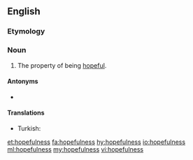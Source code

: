 ==English==

===Etymology===
{{suffix|hopeful|ness|lang=en}}

===Noun===
{{en-noun|-|es}}

# The property of being [[hopeful]].

====Antonyms====
* {{l|en|hopelessness}}

====Translations====
{{trans-top|property of being hopeful}}
* Turkish: {{t|tr|umutluluk}}
{{trans-mid}}
{{trans-bottom}}

[[et:hopefulness]]
[[fa:hopefulness]]
[[hy:hopefulness]]
[[io:hopefulness]]
[[ml:hopefulness]]
[[my:hopefulness]]
[[vi:hopefulness]]